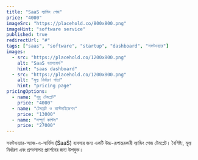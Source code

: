 ```yaml
---
title: "SaaS ল্যান্ডিং পেজ"
price: "4000"
imageSrc: "https://placehold.co/800x800.png"
imageHint: "software service"
published: true
redirectUrl: "#"
tags: ["saas", "software", "startup", "dashboard", "সফটওয়্যার"]
images:
  - src: "https://placehold.co/1200x800.png"
    alt: "SaaS ড্যাশবোর্ড"
    hint: "saas dashboard"
  - src: "https://placehold.co/1200x800.png"
    alt: "মূল্য নির্ধারণ পাতা"
    hint: "pricing page"
pricingOptions:
  - name: "শুধু টেমপ্লেট"
    price: "4000"
  - name: "টেমপ্লেট ও কাস্টমাইজেশন"
    price: "13000"
  - name: "সম্পূর্ণ কাস্টম"
    price: "27000"
---
```

সফটওয়্যার-অ্যাজ-এ-সার্ভিস (SaaS) ব্যবসার জন্য একটি উচ্চ-রূপান্তরকারী ল্যান্ডিং পেজ টেমপ্লেট। বৈশিষ্ট্য, মূল্য নির্ধারণ এবং প্রশংসাপত্র প্রদর্শনের জন্য উপযুক্ত।
